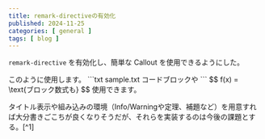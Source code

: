 ```yaml
---
title: remark-directiveの有効化
published: 2024-11-25
categories: [ general ]
tags: [ blog ]
---
```


`remark-directive` を有効化し、簡単な Callout を使用できるようにした。

<tip>
  このように使用します。
  ```txt sample.txt
  コードブロックや
  ```
  $$
      f(x) = \text{ブロック数式も}
  $$
  使用できます。
</tip>

タイトル表示や組み込みの環境（Info/Warningや定理、補題など）を用意すれば大分書きごこちが良くなりそうだが、それらを実装するのは今後の課題とする。[^1]
